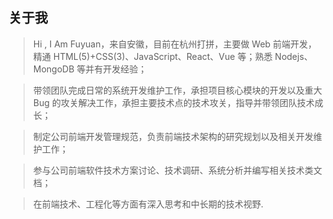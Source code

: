 ## 关于我

> Hi , I Am Fuyuan，来自安徽，目前在杭州打拼，主要做 Web 前端开发，精通 HTML(5)+CSS(3)、JavaScript、React、Vue 等；熟悉 Nodejs、MongoDB 等并有开发经验；

> 带领团队完成日常的系统开发维护工作，承担项目核心模块的开发以及重大 Bug 的攻关解决工作，承担主要技术点的技术攻关，指导并带领团队技术成长；

> 制定公司前端开发管理规范，负责前端技术架构的研究规划以及相关开发维护工作；

> 参与公司前端软件技术方案讨论、技术调研、系统分析并编写相关技术类文档；

> 在前端技术、工程化等方面有深入思考和中长期的技术视野.
